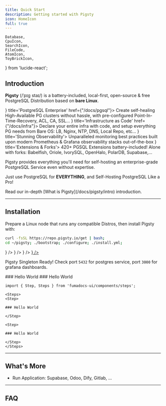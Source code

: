 ```yaml
---
title: Quick Start
description: Getting started with Pigsty
icon: HomeIcon
full: true
---
```


    Database,
    CpuIcon,
    SearchIcon,
    FileCode,
    AtomIcon,
    ToyBrickIcon,
} from 'lucide-react';

## Introduction

**Pigsty** <span className="text-fd-muted-foreground text-sm">(/ˈpɪɡ staɪ/)</span> is a battery-included, local-first, open-source & free <span className="text-blue-500 font-bold">PostgreSQL Distribution</span> based on **bare Linux**.

<Cards>
    <Card icon={<Database className="text-blue-300" />} title='PostgreSQL Enterprise' href={"/docs/pgsql"}>
        Create self-healing High-Available PG clusters without hassle, with pre-configured Point-In-Time-Recovery, ACL, CA, SSL...
    </Card>
    <Card icon={<AtomIcon className="text-green-600" />} title='Infrastructure as Code' href={"/docs/infra"}>
        Declare your entire infra with code, and setup everything PG needs from Bare OS: LB, Nginx, NTP, DNS, Local Repo, etc...
    </Card>
    <Card icon={<SearchIcon className={"text-orange-400"} />} title='Stunning Observability'>
        Unparalleled monitoring best practices built upon modern Prometheus & Grafana observability stacks out-of-the-box
    </Card>
    <Card icon={<ToyBrickIcon className={"text-red-500"} />} title='Extensions & Forks'>
        <span className={"text-red-800 font-bold"}>420+</span> PGSQL Extensions battery-included! Alone with forks: Babelfish, Oriole, IvorySQL, OpenHalo, PolarDB, Supabase,...
    </Card>
</Cards>

Pigsty provides everything you'll need for self-hosting an enterprise-grade PostgreSQL Service even without expertise.

Just use PostgreSQL for **EVERYTHING**, and Self-Hosting PostgreSQL Like a Pro!

<Callout title="Want to learn more?">
    Read our in-depth [What is Pigsty](/docs/pigsty/intro) introduction.
</Callout>



--------

## Installation

Prepare a Linux node that runs any compatible Distros, then install Pigsty with:

```bash title="install"
curl -fsSL https://repo.pigsty.io/get | bash;
cd ~/pigsty; ./bootstrap; ./configure; ./install.yml;
```


<Files>
    <Folder name="pigsty" defaultOpen>
        <File name="bootstrap" icon={<CpuIcon className="text-orange-400" />} />
        <File name="configure"  icon={<CpuIcon className="text-orange-400" />} />
        <File name="install.yml"  icon={<CpuIcon className="text-orange-400" />} />
        <a href={"https://www.baidu.com"}><File name="pigsty.yml" icon={<FileCode className="text-blue-500" />} /></a>
    </Folder>
</Files>

Pigsty Singleton Ready! Check port `5432` for postgres service, port `3000` for grafana dashboards.


<Steps>
    <Step>
        ### Hello World
    </Step>
    <Step>
        ### Hello World
    </Step>
</Steps>



```mdx
import { Step, Steps } from 'fumadocs-ui/components/steps';

<Steps>
<Step>

### Hello World

</Step>

<Step>

### Hello World

</Step>
</Steps>
```



--------

## What's More

- Run Application: Supabase, Odoo, Dify, Gitlab, ...



--------

## FAQ


